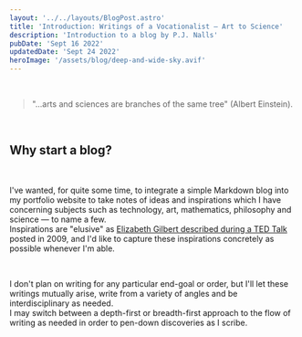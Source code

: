 ```yaml
---
layout: '../../layouts/BlogPost.astro'
title: 'Introduction: Writings of a Vocationalist — Art to Science'
description: 'Introduction to a blog by P.J. Nalls'
pubDate: 'Sept 16 2022'
updatedDate: 'Sept 24 2022'
heroImage: '/assets/blog/deep-and-wide-sky.avif'
---
```


<br />

> "...arts and sciences are branches of the same tree" (Albert Einstein).

<br/>

## Why start a blog?

<br/>

I've wanted, for quite some time, to integrate a simple Markdown blog into my portfolio website to take notes of ideas and inspirations
which I have concerning subjects such as technology, art, mathematics, philosophy and science — to name a few. 
<br/>
Inspirations are "elusive" as [Elizabeth Gilbert described during a TED Talk](https://www.youtube.com/watch?v=86x-u-tz0MA) posted in 2009, and I'd like to capture these inspirations concretely as possible whenever I'm able.

<br/>

I don't plan on writing for any particular end-goal or order, but I'll let these writings mutually arise, write from a variety of angles and be interdisciplinary as needed. 
<br/> I may switch between a depth-first or breadth-first approach to the flow of writing as needed in order to pen-down discoveries as I scribe. 
